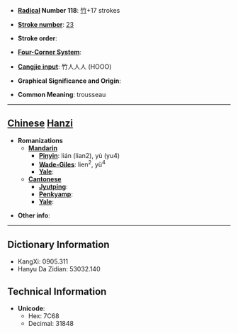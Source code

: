 * '''[[Wiktionary:Chinese radical index| Radical]] Number 118''': [[Wiktionary:Chinese radical index 竹|竹]]+17 strokes

* '''[[Wiktionary:Chinese total strokes index|Stroke number]]''': [[Wiktionary:Chinese total strokes index 23|23]]

* '''Stroke order''': 

* '''[[Wiktionary:Chinese four corner index|Four-Corner System]]''': 

* '''[[Wiktionary:Chinese Cangjie index|Cangjie input]]''': 竹人人人 (HOOO)

* '''Graphical Significance and Origin''': 

* '''Common Meaning''': trousseau

----

== [[Chinese]] [[Hanzi]] ==

* '''Romanizations'''
** '''[[Mandarin]]'''
*** '''[[Pinyin]]''': lián (lian2), yù (yu4)
*** '''[[Wade-Giles]]''': lien<sup>2</sup>, yü<sup>4</sup>
*** '''[[Yale]]''': 
** '''[[Cantonese]]'''
*** '''[[Jyutping]]''':
*** '''[[Penkyamp]]''': 
*** '''[[Yale]]''': 

* '''Other info''': 

----

== Dictionary Information ==

* KangXi: 0905.311
* Hanyu Da Zidian: 53032.140

== Technical Information ==

* '''Unicode''':
** Hex: 7C68
** Decimal: 31848